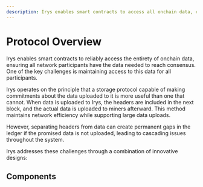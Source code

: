 ```yaml
---
description: Irys enables smart contracts to access all onchain data, ensuring reliable consensus through innovations like efficient sampling, fast Matrix packing, and capacity mining.
---
```



# Protocol Overview

Irys enables smart contracts to reliably access the entirety of onchain data, ensuring all network participants have the data needed to reach consensus. One of the key challenges is maintaining access to this data for all participants.

Irys operates on the principle that a storage protocol capable of making commitments about the data uploaded to it is more useful than one that cannot. When data is uploaded to Irys, the headers are included in the next block, and the actual data is uploaded to miners afterward. This method maintains network efficiency while supporting large data uploads.

However, separating headers from data can create permanent gaps in the ledger if the promised data is not uploaded, leading to cascading issues throughout the system.

Irys addresses these challenges through a combination of innovative designs:

<ArchitectureBento />

## Components

<ComponentBento />
